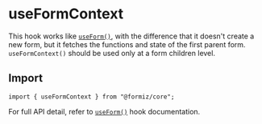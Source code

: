 # useFormContext

This hook works like [`useForm()`](/core/useForm), with the difference that it doesn't create a new form,
but it fetches the functions and state of the first parent form. `useFormContext()` should be used only at a form children level.

## Import

```tsx
import { useFormContext } from "@formiz/core";
```

For full API detail, refer to [`useForm()`](/core/useForm) hook documentation.
